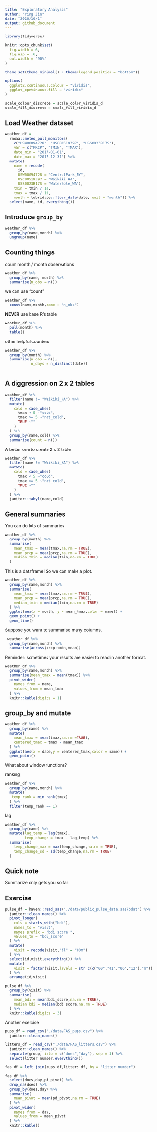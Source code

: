 ```yaml
---
title: "Exploratory Analysis"
author: "Ying Jin"
date: "2020/10/1"
output: github_document
---
```



```r
library(tidyverse)

knitr::opts_chunk$set(
  fig.width = 6,
  fig.asp = .6,
  out.width = "90%"
)

theme_set(theme_minimal() + theme(legend.position = "bottom"))

options(
  ggplot2.continuous.colour = "viridis",
  ggplot_cpntinuous.fill = "viridis"
)

scale_colour_discrete = scale_color_viridis_d
scale_fill_discrete = scale_fill_viridis_d
```

## Load Weather dataset

```r
weather_df = 
  rnoaa::meteo_pull_monitors(
    c("USW00094728", "USC00519397", "USS0023B17S"),
    var = c("PRCP", "TMIN", "TMAX"), 
    date_min = "2017-01-01",
    date_max = "2017-12-31") %>%
  mutate(
    name = recode(
      id, 
      USW00094728 = "CentralPark_NY", 
      USC00519397 = "Waikiki_HA",
      USS0023B17S = "Waterhole_WA"),
    tmin = tmin / 10,
    tmax = tmax / 10,
    month = lubridate::floor_date(date, unit = "month")) %>%
  select(name, id, everything())
```

## Introduce `group_by`

```r
weather_df %>% 
  group_by(name,month) %>% 
  ungroup(name)
```


## Counting things

count month / month observations

```r
weather_df %>% 
  group_by(name, month) %>% 
  summarise(n_obs = n())
```

we can use "count"
 
```r
weather_df %>% 
  count(name,month,name = "n_obs")
```

**NEVER** use base R's table

```r
weather_df %>% 
  pull(month) %>% 
  table()
```

other helpful counters

```r
weather_df %>% 
  group_by(month) %>% 
  summarise(n_obs = n(),
            n_days = n_distinct(date))
  
```

## A diggression on 2 x 2 tables

```r
weather_df %>% 
  filter(name != "Waikiki_HA") %>% 
  mutate(
    cold = case_when(
      tmax < 5 ~"cold",
      tmax >= 5 ~"not_cold",
      TRUE ~""
    )
  ) %>% 
  group_by(name,cold) %>% 
  summarise(count = n())
```

A better one to create 2 x 2 table

```r
weather_df %>% 
  filter(name != "Waikiki_HA") %>% 
  mutate(
    cold = case_when(
      tmax < 5 ~"cold",
      tmax >= 5 ~"not_cold",
      TRUE ~""
    )
  ) %>% 
  janitor::tabyl(name,cold)
```

## General summaries

You can do lots of summaries

```r
weather_df %>% 
  group_by(month) %>% 
  summarise(
    mean_tmax = mean(tmax,na.rm = TRUE),
    mean_prcp = mean(prcp,na.rm = TRUE),
    median_tmin = median(tmin,na.rm = TRUE)
  )
```

This is a dataframe! So we can make a plot.

```r
weather_df %>% 
  group_by(name,month) %>% 
  summarise(
    mean_tmax = mean(tmax,na.rm = TRUE),
    mean_prcp = mean(prcp,na.rm = TRUE),
    median_tmin = median(tmin,na.rm = TRUE)
  ) %>% 
  ggplot(aes(x = month, y = mean_tmax,color = name)) +
  geom_point() +
  geom_line()
```

Suppose you want to summarise many columns.

```r
 weather_df %>% 
  group_by(name,month) %>% 
  summarise(across(prcp:tmin,mean))
```

Reminder: sometimes your results are easier to read in another format.

```r
weather_df %>% 
  group_by(name,month) %>% 
  summarise(mean_tmax = mean(tmax)) %>% 
  pivot_wider(
    names_from = name,
    values_from = mean_tmax
  ) %>% 
  knitr::kable(digits = 1)
```

## group_by and mutate

```r
weather_df %>% 
  group_by(name) %>% 
  mutate(
    mean_tmax = mean(tmax,na.rm =TRUE),
    centered_tmax = tmax - mean_tmax
  ) %>% 
  ggplot(aes(x = date,y = centered_tmax,color = name)) +
  geom_point()
```

What about window functions?

ranking

```r
weather_df %>% 
  group_by(name,month) %>% 
  mutate(
   temp_rank = min_rank(tmax)
  ) %>% 
  filter(temp_rank == 1)
```

lag

```r
weather_df %>% 
  group_by(name) %>% 
  mutate(lag_temp = lag(tmax),
         temp_change = tmax - lag_temp) %>% 
  summarise(
    temp_change_max = max(temp_change,na.rm = TRUE),
    temp_change_sd = sd(temp_change,na.rm = TRUE)
  )
```

## Quick note

Summarize only gets you so far

## Exercise

```r
pulse_df = haven::read_sas("./data/public_pulse_data.sas7bdat") %>% 
  janitor::clean_names() %>% 
  pivot_longer(
    cols = starts_with("bdi"),
    names_to = "visit",
    names_prefix = "bdi_score_",
    values_to = "bdi_score"
  ) %>% 
  mutate(
    visit = recode(visit,"bl" = "00m")
  ) %>% 
  select(id,visit,everything()) %>% 
  mutate(
    visit = factor(visit,levels = str_c(c("00","01","06","12"),"m"))
  ) %>% 
  arrange(id,visit) 

pulse_df %>% 
  group_by(visit) %>% 
  summarise(
    mean_bdi = mean(bdi_score,na.rm = TRUE),
    median_bdi = median(bdi_score,na.rm = TRUE)
  ) %>% 
  knitr::kable(digits = 3)
```

Another exercise

```r
pups_df = read_csv("./data/FAS_pups.csv") %>% 
  janitor::clean_names()

litters_df = read_csv("./data/FAS_litters.csv") %>% 
  janitor::clean_names() %>% 
  separate(group, into = c("does","day"), sep = 3) %>% 
  select(litter_number,everything())

fas_df = left_join(pups_df,litters_df, by = "litter_number")

fas_df %>% 
  select(does,day,pd_pivot) %>% 
  drop_na(does) %>% 
  group_by(does,day) %>% 
  summarise(
    mean_pivot = mean(pd_pivot,na.rm = TRUE)
  ) %>% 
  pivot_wider(
    names_from = day,
    values_from = mean_pivot
  ) %>% 
  knitr::kable()

```

